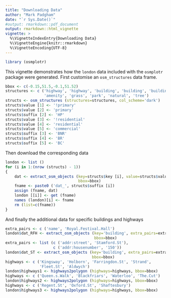 ```yaml
---
title: "Downloading Data"
author: "Mark Padgham"
date: "`r Sys.Date()`"
#output: rmarkdown::pdf_document
output: rmarkdown::html_vignette
vignette: >
  %\VignetteIndexEntry{Downloading Data}
  %\VignetteEngine{knitr::rmarkdown}
  %\VignetteEncoding{UTF-8}
---
```


```r
library (osmplotr)
```

This vignette demonstrates how the `london` data included with the `osmplotr`
package were generated. First customise an `osm_structures` data frame.

```r
bbox <- c(-0.15,51.5,-0.1,51.52) 
structures <- c ('highway', 'highway', 'building', 'building', 'building',
                 'amenity', 'grass', 'park', 'natural', 'tree')   
structs <- osm_structures (structures=structures, col_scheme='dark')   
structs$value [1] <- '!primary'   
structs$value [2] <- 'primary'
structs$suffix [2] <- 'HP'
structs$value [3] <- '!residential'
structs$value [4] <- 'residential'
structs$value [5] <- 'commercial'
structs$suffix [3] <- 'BNR'
structs$suffix [4] <- 'BR'
structs$suffix [5] <- 'BC'
```

Then download the corresponding data

```r
london <- list ()
for (i in 1:(nrow (structs) - 1)) 
{
    dat <- extract_osm_objects (key=structs$key [i], value=structs$value [i],
                                bbox=bbox)
    fname <- paste0 ('dat_', structs$suffix [i])
    assign (fname, dat)
    london [[i]] <- get (fname)
    names (london)[i] <- fname
    rm (list=c(fname))
}
```

And finally the additional data for specific buildings and highways

```r
extra_pairs <- c ('name', 'Royal.Festival.Hall')
london$dat_RFH <- extract_osm_objects (key='building', extra_pairs=extra_pairs, 
                                       bbox=bbox)
extra_pairs <- list (c ('addr:street', 'Stamford.St'),
                     c ('addr:housenumber', '150'))
london$dat_ST <- extract_osm_objects (key='building', extra_pairs=extra_pairs, 
                                      bbox=bbox)
highways <- c ('Kingsway', 'Holborn', 'Farringdon.St', 'Strand',
               'Fleet.St', 'Aldwych')
london$highways1 <- highways2polygon (highways=highways, bbox=bbox)
highways <- c ('Queen.s.Walk', 'Blackfriars', 'Waterloo', 'The.Cut')
london$highways2 <- highways2polygon (highways=highways, bbox=bbox)
highways <- c ('Regent.St', 'Oxford.St', 'Shaftesbury')
london$highways3 <- highways2polygon (highways=highways, bbox=bbox)
```
